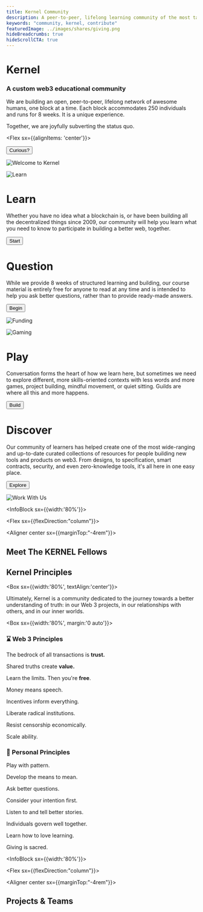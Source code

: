 ```yaml
---
title: Kernel Community
description: A peer-to-peer, lifelong learning community of the most talented individuals in web3
keywords: "community, kernel, contribute"
featuredImage: ../images/shares/giving.png
hideBreadcrumbs: true
hideScrollCTA: true
---
```


<InfoBlock>

<Box>

# Kernel

### A custom web3 educational community

We are building an open, peer-to-peer, lifelong network of awesome humans, one block at a time. Each block accommodates 250 individuals and runs for 8 weeks. It is a unique experience.

Together, we are joyfully subverting the status quo.

<Flex sx={{alignItems: 'center'}}>
  
  <Button to='/start/' secondary inline>
    Curious?
  </Button>

</Flex>

</Box>

![Welcome to Kernel](/images/kernel_lp.png)

</InfoBlock>

<InfoBlock>

![Learn](/images/kernel_learn.png)

<Box>

# Learn

Whether you have no idea what a blockchain is, or have been building all the decentralized things since 2009, our community will help you learn what you need to know to participate in building a better web, together.

<Button to="/start/">Start</Button>

</Box>

</InfoBlock>

<InfoBlock>

<Box>

# Question

While we provide 8 weeks of structured learning and building, our course material is entirely free for anyone to read at any time and is intended to help you ask better questions, rather than to provide ready-made answers.

<Button to="/learn/">Begin</Button>

</Box>

![Funding](/images/kernel_balance.png)

</InfoBlock>

<InfoBlock>

![Gaming](/images/kernel_play.png)

<Box>

# Play

Conversation forms the heart of how we learn here, but sometimes we need to explore different, more skills-oriented contexts with less words and more games, project building, mindful movement, or quiet sitting. Guilds are where all this and more happens.

<Button to="/build">Build</Button>

</Box>

</InfoBlock>

<InfoBlock>

<Box>

# Discover

Our community of learners has helped create one of the most wide-ranging and up-to-date curated collections of resources for people building new tools and products on web3. From designs, to specification, smart contracts, security, and even zero-knowledge tools, it's all here in one easy place.

<Button to="/resources/">Explore</Button>

</Box>

![Work With Us](/images/kernel_work.png)

</InfoBlock>

<InfoBlock sx={{width:'80%'}}>

<Flex sx={{flexDirection:"column"}}>

<Aligner center sx={{marginTop:"-4rem"}}>

## Meet The KERNEL Fellows

</Aligner>

</Flex>

</InfoBlock>

<Aligner center>

<Fellows />

</Aligner>

<Aligner center>

## Kernel Principles

</Aligner>

<Aligner center>

<Box sx={{width:'80%', textAlign:'center'}}>

Ultimately, Kernel is a community dedicated to the journey towards a better understanding of truth: in our Web 3 projects, in our relationships with others, and in our inner worlds.

</Box>

</Aligner>

<Box sx={{width:'80%', margin:'0 auto'}}>

<Column>

<Box>

### ⌛️ Web 3 Principles

<Process>

The bedrock of all transactions is **trust.**

Shared truths create **value.**

Learn the limits. Then you're **free**.

Money means speech.

Incentives inform everything.

Liberate radical institutions.

Resist censorship economically.

Scale ability.

</Process>

</Box>

<Box>

### 🌈 Personal Principles

<Process>

Play with pattern.

Develop the means to mean.

Ask better questions.

Consider your intention first.

Listen to and tell better stories.

Individuals govern well together.

Learn how to love learning.

Giving is sacred.

</Process>

</Box>

</Column>

</Box>

<InfoBlock sx={{width:'80%'}}>

<Flex sx={{flexDirection:"column"}}>

<Aligner center sx={{marginTop:"-4rem"}}>

## Projects & Teams

</Aligner>

</Flex>

</InfoBlock>

<Aligner center>

<Projects />

</Aligner>
